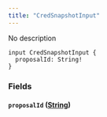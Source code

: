 ```yaml
---
title: "CredSnapshotInput"
---
```


No description

```
input CredSnapshotInput {
  proposalId: String!
}

```

### Fields[](#fields "Direct link to heading")

#### `proposalId` ([String](/developer/graphql-api/references/scalars/string))[](#proposalid-string "Direct link to heading")